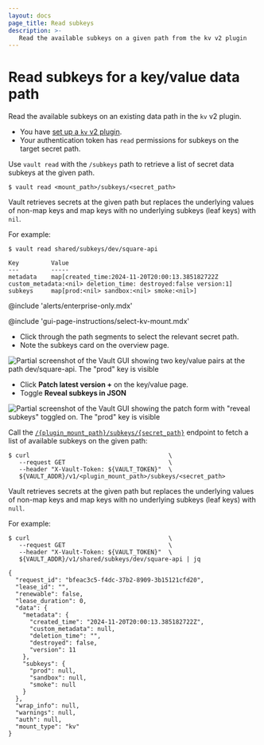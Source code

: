 ```yaml
---
layout: docs
page_title: Read subkeys
description: >-
   Read the available subkeys on a given path from the kv v2 plugin
---
```


# Read subkeys for a key/value data path

Read the available subkeys on an existing data path in the `kv` v2 plugin.

<Tip title="Assumptions">

- You have [set up a `kv` v2 plugin](/vault/docs/secrets/kv/kv-v2/setup). 
- Your authentication token has `read` permissions for subkeys on the target
  secret path.

</Tip>

<Tabs>

<Tab heading="CLI" group="cli">

Use `vault read` with the `/subkeys` path to retrieve a list of secret data
subkeys at the given path. 

```shell-session
$ vault read <mount_path>/subkeys/<secret_path>
```

Vault retrieves secrets at the given path but replaces the underlying values of
non-map keys and map keys with no underlying subkeys (leaf keys) with `nil`.

For example:

<CodeBlockConfig hideClipboard="true">

```shell-session
$ vault read shared/subkeys/dev/square-api

Key         Value
---         -----
metadata    map[created_time:2024-11-20T20:00:13.385182722Z custom_metadata:<nil> deletion_time: destroyed:false version:1]
subkeys     map[prod:<nil> sandbox:<nil> smoke:<nil>]
```

</CodeBlockConfig>

</Tab>

<Tab heading="GUI" group="gui">

@include 'alerts/enterprise-only.mdx'

@include 'gui-page-instructions/select-kv-mount.mdx'

- Click through the path segments to select the relevant secret path.
- Note the subkeys card on the overview page.

![Partial screenshot of the Vault GUI showing two key/value pairs at the path dev/square-api. The "prod" key is visible](/img/gui/kv/overview-page.png)

- Click **Patch latest version +** on the key/value page.
- Toggle **Reveal subkeys in JSON** 

![Partial screenshot of the Vault GUI showing the patch form with "reveal subkeys" toggled on. The "prod" key is visible](/img/gui/kv/patch-reveal-subkeys.png)

</Tab>

<Tab heading="API" group="api">

Call the [`/{plugin_mount_path}/subkeys/{secret_path}`](/vault/api-docs/secret/kv/kv-v2#read-secret-subkeys)
endpoint to fetch a list of available subkeys on the given path:

```shell-session
$ curl                                       \
   --request GET                             \
   --header "X-Vault-Token: ${VAULT_TOKEN}"  \
   ${VAULT_ADDR}/v1/<plugin_mount_path>/subkeys/<secret_path>
```

Vault retrieves secrets at the given path but replaces the underlying values of
non-map keys and map keys with no underlying subkeys (leaf keys) with `null`.

For example:

<CodeBlockConfig hideClipboard="true">

```shell-session
$ curl                                       \
   --request GET                             \
   --header "X-Vault-Token: ${VAULT_TOKEN}"  \
   ${VAULT_ADDR}/v1/shared/subkeys/dev/square-api | jq

{
  "request_id": "bfeac3c5-f4dc-37b2-8909-3b15121cfd20",
  "lease_id": "",
  "renewable": false,
  "lease_duration": 0,
  "data": {
    "metadata": {
      "created_time": "2024-11-20T20:00:13.385182722Z",
      "custom_metadata": null,
      "deletion_time": "",
      "destroyed": false,
      "version": 11
    },
    "subkeys": {
      "prod": null,
      "sandbox": null,
      "smoke": null
    }
  },
  "wrap_info": null,
  "warnings": null,
  "auth": null,
  "mount_type": "kv"
}
```

</CodeBlockConfig>

</Tab>

</Tabs>
